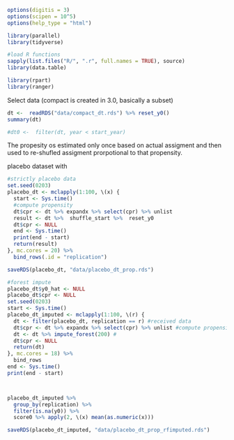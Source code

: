 ```r
options(digitis = 3)
options(scipen = 10^5)
options(help_type = "html")

library(parallel)
library(tidyverse)

#load R functions
sapply(list.files("R/", ".r", full.names = TRUE), source)
library(data.table)

library(rpart)
library(ranger)
```

Select data
(compact is created in 3.0, basically a subset)
```r
dt <-  readRDS("data/compact_dt.rds") %>% reset_y0()
summary(dt)

#dt0 <-  filter(dt, year < start_year)
```

The propesity os estimated only once based on actual assigment
and then used to re-shufled assigment prorpotional to that propensity.

placebo dataset with 
```r
#strictly placebo data
set.seed(0203)
placebo_dt <- mclapply(1:100, \(x) {
  start <- Sys.time()
  #compute propensity
  dt$cpr <- dt %>% expandx %>% select(cpr) %>% unlist
  result <- dt %>%  shuffle_start %>%  reset_y0
  dt$cpr <- NULL
  end <- Sys.time()
  print(end - start)
  return(result)
}, mc.cores = 20) %>%
  bind_rows(.id = "replication")

saveRDS(placebo_dt, "data/placebo_dt_prop.rds")

#forest impute
placebo_dt$y0_hat <- NULL
placebo_dt$cpr <- NULL
set.seed(0203)
start <- Sys.time()
placebo_dt_imputed <- mclapply(1:100, \(r) {
  dt <- filter(placebo_dt, replication == r) #received data
  dt$cpr <- dt %>% expandx %>% select(cpr) %>% unlist #compute propensity
  dt <- dt %>% impute_forest(200) #
  dt$cpr <- NULL
  return(dt)
}, mc.cores = 18) %>%
  bind_rows
end <- Sys.time()
print(end - start)



placebo_dt_imputed %>%
  group_by(replication) %>%
  filter(is.na(y0)) %>%
  score0 %>% apply(2, \(x) mean(as.numeric(x)))

saveRDS(placebo_dt_imputed, "data/placebo_dt_prop_rfimputed.rds")
```




